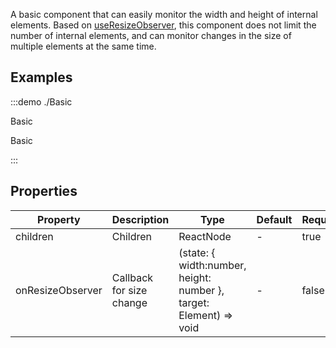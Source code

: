 A basic component that can easily monitor the width and height of internal elements. Based on [useResizeObserver](/hooks/useResizeObserver), this component does not limit the number of internal elements, and can monitor changes in the size of multiple elements at the same time.

## Examples

:::demo ./Basic

Basic

Basic

:::

## Properties

| Property | Description | Type | Default | Require |
| --- | --- | --- | --- | --- |
| children | Children | ReactNode | - | true |
| onResizeObserver | Callback for size change | (state: \{ width:number, height: number \}, target: Element) => void | - | false |
